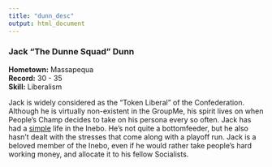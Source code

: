```yaml
---
title: "dunn_desc"
output: html_document
---
```

### Jack "The Dunne Squad" Dunn
**Hometown:** Massapequa  
**Record:** 30 - 35  
**Skill:** Liberalism

Jack is widely considered as the "Token Liberal" of the Confederation. Although he is virtually non-existent in the GroupMe, his spirit lives on when People's Champ decides to take on his persona every so often. Jack has had a [simple](https://lh4.googleusercontent.com/-lYIdDfwuVUE/AAAAAAAAAAI/AAAAAAAAADo/JTr_FJQK6aI/photo.jpg) life in the Inebo. He's not quite a bottomfeeder, but he also hasn't dealt with the stresses that come along with a playoff run. Jack is a beloved member of the Inebo, even if he would rather take people's hard working money, and allocate it to his fellow Socialists.


